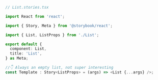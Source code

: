 ```ts
// List.stories.tsx

import React from 'react';

import { Story, Meta } from '@storybook/react';

import { List, ListProps } from './List';

export default {
  component: List,
  title: 'List',
} as Meta;

//👇 Always an empty list, not super interesting
const Template : Story<ListProps> = (args) => <List {...args} />;
```